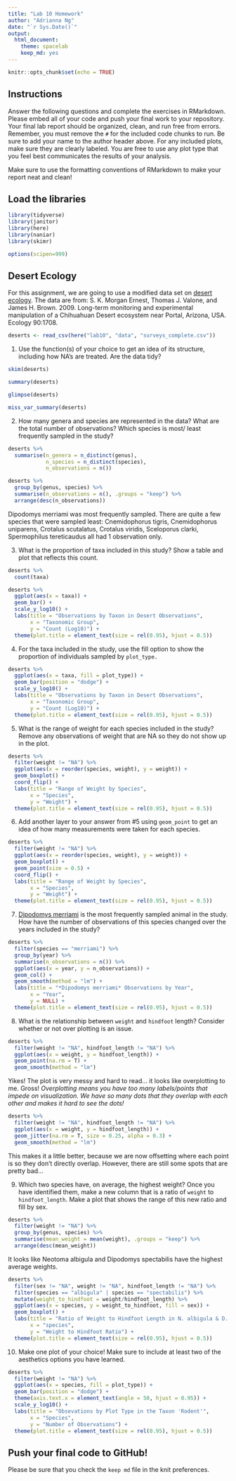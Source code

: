 ```yaml
---
title: "Lab 10 Homework"
author: "Adrianna Ng"
date: "`r Sys.Date()`"
output:
  html_document: 
    theme: spacelab
    keep_md: yes
---
```


```r
knitr::opts_chunk$set(echo = TRUE)
```

## Instructions
Answer the following questions and complete the exercises in RMarkdown. Please embed all of your code and push your final work to your repository. Your final lab report should be organized, clean, and run free from errors. Remember, you must remove the `#` for the included code chunks to run. Be sure to add your name to the author header above. For any included plots, make sure they are clearly labeled. You are free to use any plot type that you feel best communicates the results of your analysis.  

Make sure to use the formatting conventions of RMarkdown to make your report neat and clean!  

## Load the libraries
```r
library(tidyverse)
library(janitor)
library(here)
library(naniar)
library(skimr)
``` 

```r
options(scipen=999)
```

## Desert Ecology
For this assignment, we are going to use a modified data set on [desert ecology](http://esapubs.org/archive/ecol/E090/118/). The data are from: S. K. Morgan Ernest, Thomas J. Valone, and James H. Brown. 2009. Long-term monitoring and experimental manipulation of a Chihuahuan Desert ecosystem near Portal, Arizona, USA. Ecology 90:1708.
```r
deserts <- read_csv(here("lab10", "data", "surveys_complete.csv"))
```

1. Use the function(s) of your choice to get an idea of its structure, including how NA's are treated. Are the data tidy?  
```r
skim(deserts)
```
```r
summary(deserts)
```
```r
glimpse(deserts)
```
```r
miss_var_summary(deserts)
```

2. How many genera and species are represented in the data? What are the total number of observations? Which species is most/ least frequently sampled in the study?
```r
deserts %>% 
  summarise(n_genera = n_distinct(genus),
            n_species = n_distinct(species),
            n_observations = n())
```
```r
deserts %>% 
  group_by(genus, species) %>% 
  summarise(n_observations = n(), .groups = "keep") %>% 
  arrange(desc(n_observations))
```
Dipodomys merriami was most frequently sampled. There are quite a few species that were sampled least: Cnemidophorus tigris, Cnemidophorus uniparens, Crotalus scutalatus, Crotalus viridis, Sceloporus clarki, Spermophilus tereticaudus all had 1 observation only.

3. What is the proportion of taxa included in this study? Show a table and plot that reflects this count.
```r
deserts %>% 
  count(taxa)
```
```r
deserts %>%
  ggplot(aes(x = taxa)) +
  geom_bar() +
  scale_y_log10() +
  labs(title = "Observations by Taxon in Desert Observations",
       x = "Taxonomic Group",
       y = "Count (Log10)") +
  theme(plot.title = element_text(size = rel(0.95), hjust = 0.5))
```


4. For the taxa included in the study, use the fill option to show the proportion of individuals sampled by `plot_type.`
```r
deserts %>%
  ggplot(aes(x = taxa, fill = plot_type)) +
  geom_bar(position = "dodge") +
  scale_y_log10() +
  labs(title = "Observations by Taxon in Desert Observations",
       x = "Taxonomic Group",
       y = "Count (Log10)") +
  theme(plot.title = element_text(size = rel(0.95), hjust = 0.5))
```

5. What is the range of weight for each species included in the study? Remove any observations of weight that are NA so they do not show up in the plot.
```r
deserts %>% 
  filter(weight != "NA") %>% 
  ggplot(aes(x = reorder(species, weight), y = weight)) +
  geom_boxplot() +
  coord_flip() +
  labs(title = "Range of Weight by Species",
       x = "Species",
       y = "Weight") +
  theme(plot.title = element_text(size = rel(0.95), hjust = 0.5))
```

6. Add another layer to your answer from #5 using `geom_point` to get an idea of how many measurements were taken for each species.
```r
deserts %>% 
  filter(weight != "NA") %>% 
  ggplot(aes(x = reorder(species, weight), y = weight)) +
  geom_boxplot() +
  geom_point(size = 0.5) +
  coord_flip() +
  labs(title = "Range of Weight by Species",
       x = "Species",
       y = "Weight") +
  theme(plot.title = element_text(size = rel(0.95), hjust = 0.5))
```

7. [Dipodomys merriami](https://en.wikipedia.org/wiki/Merriam's_kangaroo_rat) is the most frequently sampled animal in the study. How have the number of observations of this species changed over the years included in the study?
```r
deserts %>% 
  filter(species == "merriami") %>% 
  group_by(year) %>% 
  summarise(n_observations = n()) %>% 
  ggplot(aes(x = year, y = n_observations)) +
  geom_col() +
  geom_smooth(method = "lm") +
  labs(title = "*Dipodomys merriami* Observations by Year",
       x = "Year",
       y = NULL) +
  theme(plot.title = element_text(size = rel(0.95), hjust = 0.5))
```

8. What is the relationship between `weight` and `hindfoot` length? Consider whether or not over plotting is an issue.
```r
deserts %>%
  filter(weight != "NA", hindfoot_length != "NA") %>% 
  ggplot(aes(x = weight, y = hindfoot_length)) +
  geom_point(na.rm = T) +
  geom_smooth(method = "lm")
```
Yikes! The plot is very messy and hard to read... it looks like overplotting to me. Gross! *Overplotting means you have too many labels/points that impede on visualization. We have so many dots that they overlap with each other and makes it hard to see the dots!* 

```r
deserts %>%
  filter(weight != "NA", hindfoot_length != "NA") %>% 
  ggplot(aes(x = weight, y = hindfoot_length)) +
  geom_jitter(na.rm = T, size = 0.25, alpha = 0.3) +
  geom_smooth(method = "lm")
```
This makes it a little better, because we are now offsetting where each point is so they don't directly overlap. However, there are still some spots that are pretty bad...

9. Which two species have, on average, the highest weight? Once you have identified them, make a new column that is a ratio of `weight` to `hindfoot_length`. Make a plot that shows the range of this new ratio and fill by sex.
```r
deserts %>% 
  filter(weight != "NA") %>% 
  group_by(genus, species) %>% 
  summarise(mean_weight = mean(weight), .groups = "keep") %>% 
  arrange(desc(mean_weight))
```
It looks like Neotoma albigula and Dipodomys spectabilis have the highest average weights.

```r
deserts %>%
  filter(sex != "NA", weight != "NA", hindfoot_length != "NA") %>% 
  filter(species == "albigula" | species == "spectabilis") %>% 
  mutate(weight_to_hindfoot = weight/hindfoot_length) %>% 
  ggplot(aes(x = species, y = weight_to_hindfoot, fill = sex)) +
  geom_boxplot() +
  labs(title = "Ratio of Weight to Hindfoot Length in N. albigula & D. spectabilis",
       x = "species",
       y = "Weight to Hindfoot Ratio") +
  theme(plot.title = element_text(size = rel(0.95), hjust = 0.5))
```

10. Make one plot of your choice! Make sure to include at least two of the aesthetics options you have learned.
```r
deserts %>% 
  filter(weight != "NA") %>% 
  ggplot(aes(x = species, fill = plot_type)) +
  geom_bar(position = "dodge") +
  theme(axis.text.x = element_text(angle = 50, hjust = 0.95)) +
  scale_y_log10() +
  labs(title = "Obsevations by Plot Type in the Taxon 'Rodent'",
       x = "Species",
       y = "Number of Observations") +
  theme(plot.title = element_text(size = rel(0.95), hjust = 0.5))
```

## Push your final code to GitHub!
Please be sure that you check the `keep md` file in the knit preferences. 